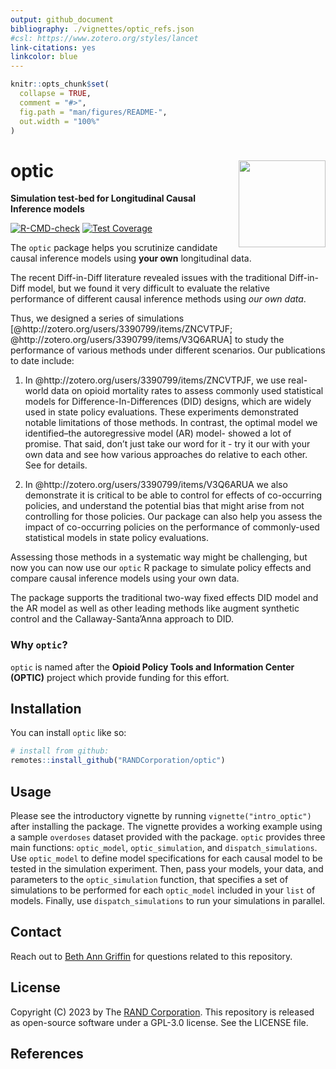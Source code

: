 ```yaml
---
output: github_document
bibliography: ./vignettes/optic_refs.json
#csl: https://www.zotero.org/styles/lancet
link-citations: yes
linkcolor: blue
---
```


<!-- README.md is generated from README.Rmd. Please edit that file -->

```r
knitr::opts_chunk$set(
  collapse = TRUE,
  comment = "#>",
  fig.path = "man/figures/README-",
  out.width = "100%"
)
```

# optic <a href='https://optic-tools.github.io/optic/'><img src='man/figures/optic.png' align="right" height="139"  style="height:139px !important;" /></a>
**Simulation test-bed for Longitudinal Causal Inference models**

[![R-CMD-check](https://github.com/RANDCorporation/optic/workflows/R-CMD-check/badge.svg)](https://github.com/RANDCorporation/optic/actions)
[![Test Coverage](https://github.com/RANDCorporation/optic/workflows/test-coverage/badge.svg)](https://github.com/RANDCorporation/optic/actions)

<!-- badges: end
[![codecov](https://codecov.io/gh/RANDCorporation/optic/branch/develop/graph/badge.svg?token=5XYDOFFJMH)](https://codecov.io/gh/RANDCorporation/optic)
-->

The `optic` package helps you scrutinize candidate causal inference models using **your own** longitudinal data.

The recent Diff-in-Diff literature revealed issues with the traditional Diff-in-Diff model, but we found it very difficult to evaluate the relative performance of different causal inference methods using *our own data*. 

Thus, we designed a series of simulations [@http://zotero.org/users/3390799/items/ZNCVTPJF;   @http://zotero.org/users/3390799/items/V3Q6ARUA] to study the performance of various methods under different scenarios. Our publications to date include:

1. In @http://zotero.org/users/3390799/items/ZNCVTPJF, we use real-world data on opioid mortality rates to assess commonly used statistical models for Difference-In-Differences (DID) designs, which are widely used in state policy evaluations. These experiments demonstrated notable limitations of those methods. In contrast, the optimal model we identified--the autoregressive model (AR) model- showed a lot of promise. That said, don't just take our word for it - try it our with your own data and see how various approaches do relative to each other. See   for details.

2. In @http://zotero.org/users/3390799/items/V3Q6ARUA we also demonstrate it is critical to be able to control for effects of co-occurring policies, and understand the potential bias that might arise from not controlling for those policies. Our package can also help you assess the impact of co-occurring policies on the performance of commonly-used statistical models in state policy evaluations.

Assessing those methods in a systematic way might be challenging, but now you can now use our `optic` R package to simulate policy effects and compare causal inference models using your own data.

The package supports the traditional two-way fixed effects DID model and the AR model as well as other leading methods like augment synthetic control and the Callaway-Santa'Anna approach to DID.

### Why `optic`?

`optic` is named after the **Opioid Policy Tools and Information Center (OPTIC)** project which provide funding for this effort.

## Installation

You can install `optic` like so:

``` r
# install from github:
remotes::install_github("RANDCorporation/optic")
```

## Usage

Please see the introductory vignette by running `vignette("intro_optic")` after installing the package. The vignette provides a working example using a sample `overdoses` dataset provided with the package. `optic` provides three main functions: `optic_model`, `optic_simulation`, and `dispatch_simulations`. Use `optic_model` to define model specifications for each causal model to be tested in the simulation experiment. Then, pass your models, your data, and parameters to the `optic_simulation` function, that specifies a set of simulations to be performed for each `optic_model` included in your `list` of models. Finally, use `dispatch_simulations` to run your simulations in parallel.

## Contact

Reach out to [Beth Ann Griffin](https://www.rand.org/about/people/g/griffin_beth_ann.html) for questions related to this repository.


## License 

Copyright (C) 2023 by The [RAND Corporation](https://www.rand.org). This repository is released as open-source software under a GPL-3.0 license. See the LICENSE file.

## References
